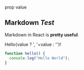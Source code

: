 prop value

## Markdown *Test*

Markdown in React is **pretty useful**.

<p>Hello{value ? ', '+value : ''}!</p>

```js
function hello() {
  console.log("Hello World");
}
```
